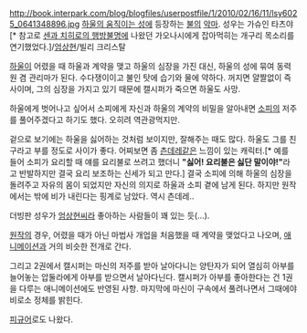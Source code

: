 http://book.interpark.com/blog/blogfiles/userpostfile/1/2010/02/16/11/lsy6025_0641348896.jpg
[[하울의 움직이는 성]]에 등장하는 [[불]]의 [[악마#s-2|악마]]. 성우는 가슈인 타츠야[* 참고로 [[센과 치히로의 행방불명]]에 나왔던 가오나시에게 잡아먹히는 개구리 목소리를 연기했었다.]/[[엄상현]]/빌리 크리스탈

[[하울]]이 어렸을 때 하울과 계약을 맺고 하울의 심장을 가진 대신, 하울의 성에 묶여 동력원 겸 관리마가 된다. 수다쟁이이고 불인 탓에 습기와 물에 약하다. 꺼지면 얄짤없이 즉사이며, 그의 심장을 가지고 있기 때문에 캘시퍼가 죽으면 하울도 사망. 

하울에게 벗어나고 싶어서 소피에게 자신과 하울의 계약의 비밀을 알아내면 [[소피(하울의 움직이는 성)|소피]]의 저주를 풀어주겠다고 하기도 했다. 오히려 역관광먹지만.

겉으로 보기에는 하울을 싫어하는 것처럼 보이지만, 잘해주는 때도 많다. 하울도 그를 친구라고 부를 정도로 사이가 좋다. 어찌보면 좀 [[츤데레]]같은 느낌이 있는 캐릭터.[* 예를 들어 소피가 요리할 때 얘를 요리불로 쓰려고 했더니 '''"싫어! 요리불은 싫단 말이야!"'''라고 반발하지만 결국 요리 보조하는 신세가 되고 만다.] 결국 소피에 의해 하울의 심장을 돌려주고 자유의 몸이 되었지만 자신의 의지로 하울과 소피 곁에 남게 된다. 하지만 원작에서는 밖에 비가 내린다는 핑계로 남았다. 역시 츤데레..

더빙판 성우가 [[엄상현]]씨라 좋아하는 사람들이 꽤 있는 듯(...).

[[하울의 움직이는 성#s-1|원작]]의 경우, 어렸을 때가 아닌 마법사 개업을 처음했을 때 계약을 맺었다고 나오며, [[하울의 움직이는 성#s-2|애니메이션]]과 거의 비슷한 전개로 간다. 

그리고 2권에서 캘시퍼는 마신의 저주를 받아 날아다니는 양탄자가 되어 열심히 아부를 늘어놓는 압둘라에게 아부를 받으면서 날아다닌다. 캘시퍼가 아부를 좋아한다는 건 1권을 다루는 애니메이션에도 반영된 사항. 마지막에 마신이 구속에서 풀려나면서 그때에야 비로소 정체를 밝힌다.

[http://www.ani-land.co.kr/shop/shopdetail.html?branduid=1301&xcode=055&mcode=005&scode=004&type=X&search=&sort=order 피규어]로도 나왔다.
